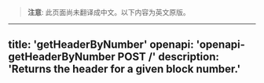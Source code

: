 <!-- AUTO-GENERATED-CONTENT:START (ENGLISH-COPY) -->
> **注意**: 此页面尚未翻译成中文。以下内容为英文原版。

---
title: 'getHeaderByNumber'
openapi: 'openapi-getHeaderByNumber POST /'
description: 'Returns the header for a given block number.'
---